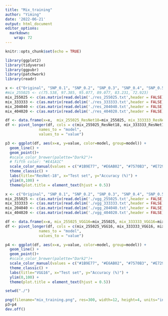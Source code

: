 ```yaml
---
title: "Mix_training"
author: "Yiming"
date: '2022-06-21'
output: html_document
editor_options: 
  markdown: 
    wrap: 72
---
```


```r
knitr::opts_chunk$set(echo = TRUE)

library(ggplot2)
library(tidyverse)
library(ggpubr)
library(patchwork)
library(readr)
```


```r
x <- c("Original", "SNP_0.1", "SNP_0.2", "SNP_0.3", "SNP_0.4", "SNP_0.5")
#mix_255025 <- c(75.538, 97.385, 95.077, 89.077, 83.231, 72.923)
mix_255025 <- c(as.matrix(read.delim('./res_255025.txt',header = FALSE)))
mix_333333 <- c(as.matrix(read.delim('./res_333333.txt',header = FALSE)))
mix_204040 <- c(as.matrix(read.delim('./res_204040.txt',header = FALSE)))
mix_404020 <- c(as.matrix(read.delim('./res_404020.txt',header = FALSE)))

df <- data.frame(x=x,  mix_255025_ResNet18=mix_255025, mix_333333_ResNet18=mix_333333, mix_204040_ResNet18=mix_204040, mix_404020_ResNet18=mix_404020)
df <- pivot_longer(df, cols = c(mix_255025_ResNet18, mix_333333_ResNet18, mix_204040_ResNet18, mix_404020_ResNet18), 
               names_to = "model",
               values_to = "value")

p3 <- ggplot(df, aes(x=x, y=value, color=model, group=model)) +
  geom_line() + 
  geom_point()+
  #scale_color_brewer(palette="Dark2")+
  # fifth color: "#E41A1C"
  scale_color_manual(values = c("#1B9E77", "#E6AB02", "#7570B3", "#E7298A", "#66A61E" )) + 
  theme_classic() +
  labs(title="ResNet-18", x="Test set", y="Accuracy (%)") + 
  ylim(0,100) +
  theme(plot.title = element_text(hjust = 0.5))
```

```r
x <- c("Original", "SNP_0.1", "SNP_0.2", "SNP_0.3", "SNP_0.4", "SNP_0.5")
mix_255025 <- c(as.matrix(read.delim('./vgg_255025.txt',header = FALSE)))
mix_333333 <- c(as.matrix(read.delim('./vgg_333333.txt',header = FALSE)))
mix_204040 <- c(as.matrix(read.delim('./vgg_204040.txt',header = FALSE)))
mix_404020 <- c(as.matrix(read.delim('./vgg_404020.txt',header = FALSE)))

df <- data.frame(x=x, mix_255025_VGG16=mix_255025, mix_333333_VGG16=mix_333333, mix_204040_VGG16=mix_204040, mix_404020_VGG16=mix_404020)
df <- pivot_longer(df, cols = c(mix_255025_VGG16, mix_333333_VGG16, mix_204040_VGG16, mix_404020_VGG16), 
               names_to = "model",
               values_to = "value")

p4 <- ggplot(df, aes(x=x, y=value, color=model, group=model)) +
  geom_line() + 
  geom_point()+
  #scale_color_brewer(palette="Dark2")+
  scale_color_manual(values = c("#1B9E77", "#E6AB02", "#7570B3", "#E7298A", "#66A61E")) +
  theme_classic() +
  labs(title="VGG16", x="Test set", y="Accuracy (%)") + 
  ylim(0,100) +
  theme(plot.title = element_text(hjust = 0.5))
```


```r
setwd("./")

png(filename="mix_training.png", res=300, width=12, height=4, units="in")
p3+p4
dev.off()
```
